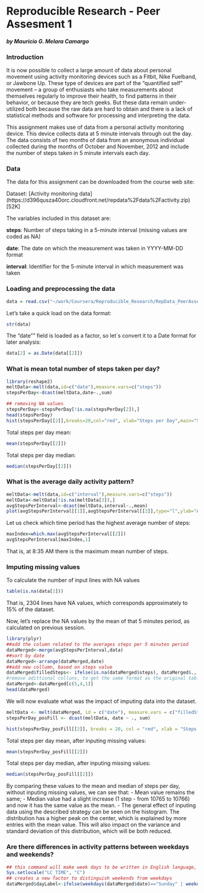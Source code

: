 Reproducible Research - Peer Assesment 1
========================================================
#### *by Mauricio G. Melara Camargo*

### Introduction

It is now possible to collect a large amount of data about personal movement using activity monitoring devices such as a Fitbit, Nike Fuelband, or Jawbone Up. These type of devices are part of the “quantified self” movement – a group of enthusiasts who take measurements about themselves regularly to improve their health, to find patterns in their behavior, or because they are tech geeks. But these data remain under-utilized both because the raw data are hard to obtain and there is a lack of statistical methods and software for processing and interpreting the data.

This assignment makes use of data from a personal activity monitoring device. This device collects data at 5 minute intervals through out the day. The data consists of two months of data from an anonymous individual collected during the months of October and November, 2012 and include the number of steps taken in 5 minute intervals each day.

### Data

The data for this assignment can be downloaded from the course web site:

Dataset: [Activity monitoring data] (https://d396qusza40orc.cloudfront.net/repdata%2Fdata%2Factivity.zip) [52K]

The variables included in this dataset are:

**steps**: Number of steps taking in a 5-minute interval (missing values are coded as NA)

**date**: The date on which the measurement was taken in YYYY-MM-DD format

**interval**: Identifier for the 5-minute interval in which measurement was taken

### Loading and preprocessing the data
```r
data = read.csv("~/work/Coursera/Reproducible_Research/RepData_PeerAssessment1/activity.csv", na.strings ="NA")
```

Let's take a quick load on the data format:
```r
str(data)
```

The "date"" field is loaded as a factor, so let`s convert it to a Date format for later analysis:
```r
data[2] = as.Date(data[[2]])
```


### What is mean total number of steps taken per day?
```r
library(reshape2)
meltData<-melt(data,id=c("date"),measure.vars=c("steps"))
stepsPerDay<-dcast(meltData,date~.,sum)

## removing NA values
stepsPerDay<-stepsPerDay[!is.na(stepsPerDay[2]),]
head(stepsPerDay)
hist(stepsPerDay[[2]],breaks=20,col="red", xlab="Steps per Day",main="Steps per Day Distribution")

```

Total steps per day mean:
```r
mean(stepsPerDay[[2]])
```

Total steps per day median:
```r
median(stepsPerDay[[2]])
```

### What is the average daily activity pattern?
```r
meltData<-melt(data,id=c("interval"),measure.vars=c("steps"))
meltData<-meltData[!is.na(meltData[3]),]
avgStepsPerInterval<-dcast(meltData,interval~.,mean)
plot(avgStepsPerInterval[[1]],avgStepsPerInterval[[2]],type="l",ylab="Average number of steps", xlab="Interval",main="Average number of steps per interval",col="red")

```

Let us check which time period has the highest average number of steps:
```r
maxIndex=which.max(avgStepsPerInterval[[2]])
avgStepsPerInterval[maxIndex,1]
```

That is, at 8:35 AM there is the maximum mean number of steps.

### Imputing missing values
To calculate the number of input lines with NA values

```r
table(is.na(data[1]))
```

That is, 2304 lines have NA values, which corresponds approximately to 15% of the dataset.

Now, let's replace the NA values by the mean of that 5 minutes period, as calculated on previous session.

```r
library(plyr)
##add the column related to the averages steps per 5 minutes period
dataMerged<-merge(avgStepsPerInterval,data)
##sort by date
dataMerged<-arrange(dataMerged,date)
##add new collumn, based on steps value
dataMerged$filledSteps<- ifelse(is.na(dataMerged$steps), dataMerged$., dataMerged$steps)
#remove adittional colluns, to get the same format as the original table
dataMerged<-dataMerged[c(5,4,1)]
head(dataMerged)
```

We will now evaluate what was the impact of imputing data into the dataset.

```r
meltData <- melt(dataMerged, id = c("date"), measure.vars = c("filledSteps"))
stepsPerDay_posFill <- dcast(meltData, date ~ ., sum)

hist(stepsPerDay_posFill[[2]], breaks = 20, col = "red", xlab = "Steps per Day", main = "Steps per Day Distribution after imputing missing values")
```

Total steps per day mean, after inputing missing values:
```r
mean(stepsPerDay_posFill[[2]])
```

Total steps per day median, after inputing missing values:
```r
median(stepsPerDay_posFill[[2]])
```

By comparing these values to the mean and median of steps per day, without inputing missing values, we can see that:
- Mean value remains the same;
- Median value had a slight increase (1 step - from 10765 to 10766) and now it has the same value as the mean.
- The general effect of inputing data using the described strategy can be seen on the histogram. The distribution has a higher peak on the center, which is explained by more entries with the mean value. This will also impact on the variance and standard deviation of this distribution, which will be both reduced.

### Are there differences in activity patterns between weekdays and weekends?

```r
## this command will make week days to be written in English language, instead of my default Portuguese
Sys.setlocale("LC_TIME", "C")
## creates a new factor to distinguish weekends from weekdays
dataMerged$dayLabel<-ifelse(weekdays(dataMerged$date)=="Sunday" | weekdays(dataMerged$date)=="Saturday", "weekend","weekday")


```


